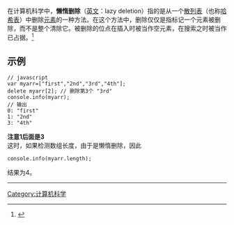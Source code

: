 在计算机科学中，'''懒惰删除'''（[[英文|英文]]：lazy deletion）指的是从一个[[散列表|散列表]]（也称[[哈希表|哈希表]]）中删除[[元素|元素]]的一种方法。在这个方法中，删除仅仅是指标记一个元素被删除，而不是整个清除它。被删除的位点在插入时被当作空元素，在搜索之时被当作已占据。<ref>{{Cite web |url=http://courses.cs.washington.edu/courses/cse326/00wi/handouts/lecture9/sld006.htm |title=存档副本 |access-date=2013-12-13 |archive-date=2016-03-04 |archive-url=https://web.archive.org/web/20160304124856/http://courses.cs.washington.edu/courses/cse326/00wi/handouts/lecture9/sld006.htm |dead-url=no }}</ref>

== 示例 ==
<pre>
// javascript
var myarr=["first","2nd","3rd","4th"];
delete myarr[2]; // 删除第3个 "3rd"
console.info(myarr);
// 输出
0: "first"
1: "2nd"
3: "4th"
</pre>
'''注意1后面是3'''<br>
这时，如果检测数组长度，由于是懒惰删除，因此
<pre>
console.info(myarr.length);
</pre>
结果为4。

<hr>
<references/>
[[Category:计算机科学|Category:计算机科学]]
